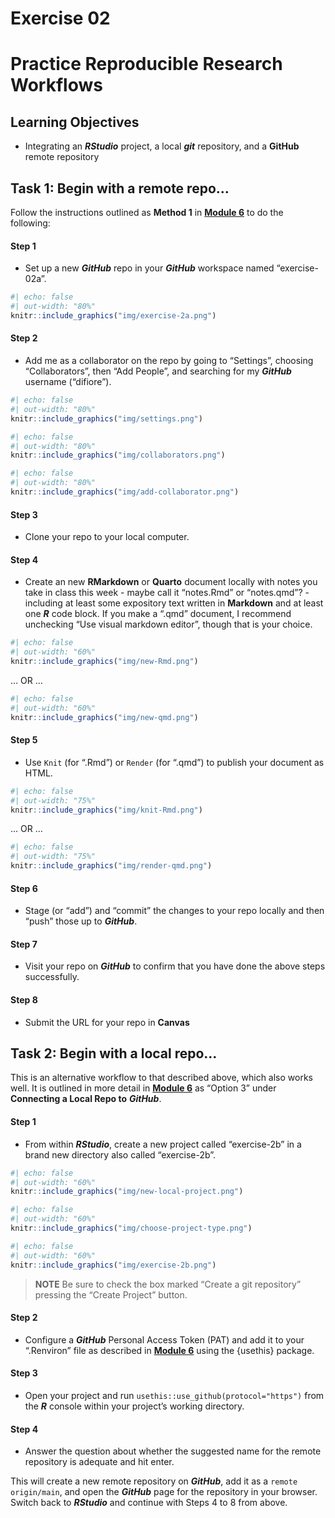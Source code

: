 # Exercise 02 {.unnumbered}

# Practice Reproducible Research Workflows {.unnumbered}

## Learning Objectives {.unnumbered}

- Integrating an ***RStudio*** project, a local ***git*** repository, and a **GitHub** remote repository

## Task 1: Begin with a remote repo... {.unnumbered}

Follow the instructions outlined as **Method 1** in [**Module 6**](#module-06) to do the following:

#### Step 1 {.unnumbered}

- Set up a new ***GitHub*** repo in your ***GitHub*** workspace named "exercise-02a".

```r
#| echo: false
#| out-width: "80%"
knitr::include_graphics("img/exercise-2a.png")
```

#### Step 2 {.unnumbered}

- Add me as a collaborator on the repo by going to "Settings", choosing "Collaborators", then "Add People", and searching for my ***GitHub*** username (“difiore”).

```r
#| echo: false
#| out-width: "80%"
knitr::include_graphics("img/settings.png")
```

```r
#| echo: false
#| out-width: "80%"
knitr::include_graphics("img/collaborators.png")
```

```r
#| echo: false
#| out-width: "80%"
knitr::include_graphics("img/add-collaborator.png")
```

#### Step 3 {.unnumbered}

- Clone your repo to your local computer.

#### Step 4 {.unnumbered}

- Create an new **RMarkdown** or **Quarto** document locally with notes you take in class this week - maybe call it "notes.Rmd" or "notes.qmd"? - including at least some expository text written in **Markdown** and at least one ***R*** code block. If you make a ".qmd" document, I recommend unchecking "Use visual markdown editor", though that is your choice.

```r
#| echo: false
#| out-width: "60%"
knitr::include_graphics("img/new-Rmd.png")
```

... OR ...

```r
#| echo: false
#| out-width: "60%"
knitr::include_graphics("img/new-qmd.png")
```

#### Step 5 {.unnumbered}

- Use `Knit` (for ".Rmd") or `Render` (for ".qmd") to publish your document as HTML.

```r
#| echo: false
#| out-width: "75%"
knitr::include_graphics("img/knit-Rmd.png")
```

... OR ...

```r
#| echo: false
#| out-width: "75%"
knitr::include_graphics("img/render-qmd.png")
```

#### Step 6 {.unnumbered}

- Stage (or "add") and "commit" the changes to your repo locally and then "push" those up to ***GitHub***.

#### Step 7 {.unnumbered}

- Visit your repo on ***GitHub*** to confirm that you have done the above steps successfully.

#### Step 8 {.unnumbered}

- Submit the URL for your repo in **Canvas**

## Task 2: Begin with a local repo... {.unnumbered}

This is an alternative workflow to that described above, which also works well. It is outlined in more detail in [**Module 6**](#module-06) as "Option 3" under **Connecting a Local Repo to** ***GitHub***.

#### Step 1 {.unnumbered}

- From within ***RStudio***, create a new project called "exercise-2b" in a brand new directory also called "exercise-2b".


```r
#| echo: false
#| out-width: "60%"
knitr::include_graphics("img/new-local-project.png")
```

```r
#| echo: false
#| out-width: "60%"
knitr::include_graphics("img/choose-project-type.png")
```

```r
#| echo: false
#| out-width: "60%"
knitr::include_graphics("img/exercise-2b.png")
```

> **NOTE** Be sure to check the box marked "Create a git repository" pressing the "Create Project" button.

#### Step 2 {.unnumbered}

- Configure a ***GitHub*** Personal Access Token (PAT) and add it to your “.Renviron” file as described in [**Module 6**](#module-06) using the {usethis} package.

#### Step 3 {.unnumbered}

- Open your project and run `usethis::use_github(protocol="https")` from the ***R*** console within your project's working directory.

#### Step 4 {.unnumbered}

- Answer the question about whether the suggested name for the remote repository is adequate and hit enter.

This will create a new remote repository on ***GitHub***, add it as a `remote origin/main`, and open the ***GitHub*** page for the repository in your browser. Switch back to ***RStudio*** and continue with Steps 4 to 8 from above.

